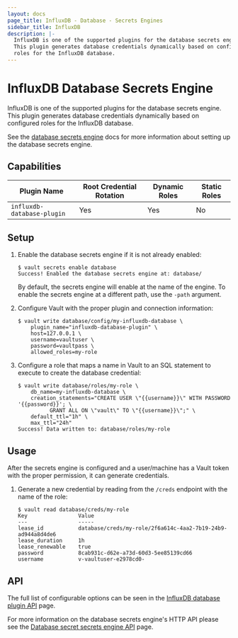 ```yaml
---
layout: docs
page_title: InfluxDB - Database - Secrets Engines
sidebar_title: InfluxDB
description: |-
  InfluxDB is one of the supported plugins for the database secrets engine.
  This plugin generates database credentials dynamically based on configured
  roles for the InfluxDB database.
---
```


# InfluxDB Database Secrets Engine

InfluxDB is one of the supported plugins for the database secrets engine. This
plugin generates database credentials dynamically based on configured roles for
the InfluxDB database.

See the [database secrets engine](/docs/secrets/databases) docs for
more information about setting up the database secrets engine.

## Capabilities
| Plugin Name | Root Credential Rotation | Dynamic Roles | Static Roles |
| --- | --- | --- | --- |
| `influxdb-database-plugin` | Yes | Yes | No |

## Setup

1.  Enable the database secrets engine if it is not already enabled:

    ```text
    $ vault secrets enable database
    Success! Enabled the database secrets engine at: database/
    ```

    By default, the secrets engine will enable at the name of the engine. To
    enable the secrets engine at a different path, use the `-path` argument.

1.  Configure Vault with the proper plugin and connection information:

    ```text
    $ vault write database/config/my-influxdb-database \
        plugin_name="influxdb-database-plugin" \
        host=127.0.0.1 \
        username=vaultuser \
        password=vaultpass \
        allowed_roles=my-role
    ```

1.  Configure a role that maps a name in Vault to an SQL statement to execute to
    create the database credential:

    ```text
    $ vault write database/roles/my-role \
        db_name=my-influxdb-database \
        creation_statements="CREATE USER \"{{username}}\" WITH PASSWORD '{{password}}'; \
              GRANT ALL ON \"vault\" TO \"{{username}}\";" \
        default_ttl="1h" \
        max_ttl="24h"
    Success! Data written to: database/roles/my-role
    ```

## Usage

After the secrets engine is configured and a user/machine has a Vault token with
the proper permission, it can generate credentials.

1.  Generate a new credential by reading from the `/creds` endpoint with the name
    of the role:

    ```text
    $ vault read database/creds/my-role
    Key                Value
    ---                -----
    lease_id           database/creds/my-role/2f6a614c-4aa2-7b19-24b9-ad944a8d4de6
    lease_duration     1h
    lease_renewable    true
    password           8cab931c-d62e-a73d-60d3-5ee85139cd66
    username           v-vaultuser-e2978cd0-
    ```

## API

The full list of configurable options can be seen in the [InfluxDB database
plugin API](/api/secret/databases/influxdb) page.

For more information on the database secrets engine's HTTP API please see the [Database secret
secrets engine API](/api/secret/databases) page.
